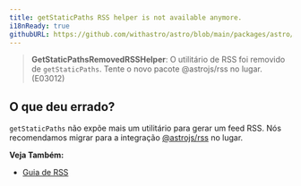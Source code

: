 ```yaml
---
title: getStaticPaths RSS helper is not available anymore.
i18nReady: true
githubURL: https://github.com/withastro/astro/blob/main/packages/astro/src/core/errors/errors-data.ts
---
```


> **GetStaticPathsRemovedRSSHelper**: O utilitário de RSS foi removido de `getStaticPaths`. Tente o novo pacote @astrojs/rss no lugar. (E03012)

## O que deu errado?

`getStaticPaths` não expõe mais um utilitário para gerar um feed RSS. Nós recomendamos migrar para a integração [@astrojs/rss](/pt-br/guides/rss/#configurando-astrojsrss) no lugar.

**Veja Também:**
-  [Guia de RSS](/pt-br/guides/rss/)


